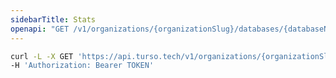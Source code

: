 ```yaml
---
sidebarTitle: Stats
openapi: "GET /v1/organizations/{organizationSlug}/databases/{databaseName}/stats"
---
```


<RequestExample>

```bash cURL
curl -L -X GET 'https://api.turso.tech/v1/organizations/{organizationSlug}/databases/{databaseName}/stats' \
-H 'Authorization: Bearer TOKEN'
```

</RequestExample>
